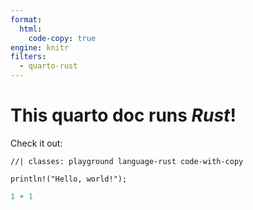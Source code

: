 ```yaml
---
format: 
  html:
    code-copy: true
engine: knitr
filters: 
  - quarto-rust
---
```


# This quarto doc runs *Rust*!

Check it out:

```playground-rust
//| classes: playground language-rust code-with-copy

println!("Hello, world!");
```

```r
1 + 1
```
